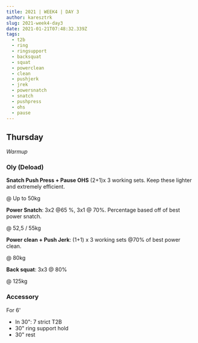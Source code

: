 ```yaml
---
title: 2021 | WEEK4 | DAY 3
author: karesztrk
slug: 2021-week4-day3
date: 2021-01-21T07:48:32.339Z
tags:
  - t2b
  - ring
  - ringsupport
  - backsquat
  - squat
  - powerclean
  - clean
  - pushjerk
  - jrek
  - powersnatch
  - snatch
  - pushpress
  - ohs
  - pause
---
```


## Thursday

_Warmup_

### Oly (Deload)

**Snatch Push Press + Pause OHS** (2+1)x 3 working sets. Keep these lighter and extremely efficient.

@ Up to 50kg

**Power Snatch**: 3x2 @65 %, 3x1 @ 70%. Percentage based off of best power snatch.

@ 52,5 / 55kg

**Power clean + Push Jerk**: (1+1) x 3 working sets @70% of best power clean.

@ 80kg

**Back squat**: 3x3 @ 80%

@ 125kg

### Accessory

For 6'

- In 30": 7 strict T2B
- 30" ring support hold
- 30" rest
